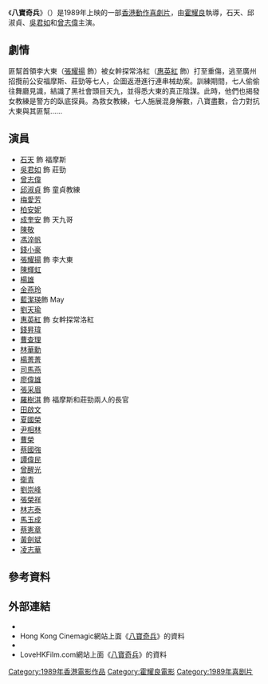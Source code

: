 {{expand|time=2016-09-11T06:05:18+00:00}}
{{Infobox Film
|name        = 八寶奇兵
|original_name = ''{{lang|en|They Came to Rob Hong Kong}}''
|caption     = 
|director    = [[霍耀良|霍耀良]]
|producer    = 
|producer_2  = 
|writer      = 
|story       = 
|starring    = [[石天|石天]]<br>[[吳君如|吳君如]]<br>[[邱淑貞|邱淑貞]]<br>[[張耀揚|張耀揚]]<br>[[曾志偉_(藝人)|曾志偉]]
|music       =
|maintheme   = 
|endtheme    = 
|cinematography = 
|editing     = 
|studio      = 
|distributor = 
|released    = 
|runtime     = 
|country     = {{英屬香港電影}}
|language    = 
|imdb_id     =
|gross       = 
|tw_name     =
}}

《'''八寶奇兵'''》（{{lang-en|''They Came to Rob Hong Kong''}}）是1989年上映的一部[[香港動作電影|香港動作喜劇片]]，由[[霍耀良|霍耀良]]執導，石天、邱淑貞、[[吳君如|吳君如]]和[[曾志偉_(藝人)|曾志偉]]主演。

== 劇情 ==
匪幫首領李大東（[[張耀揚|張耀揚]] 飾）被女幹探常洛紅（[[惠英紅|惠英紅]] 飾）打至重傷，逃至廣州招攬前公安福摩斯、莊勁等七人，企圖返港進行連串械劫案。訓練期間，七人偷偷往舞廳見識，結識了黑社會頭目天九，並得悉大東的真正陰謀。此時，他們也揭發女教練是警方的臥底探員。為救女教練，七人施展混身解數，八寶盡數，合力對抗大東與其匪幫……

== 演員 ==
{{col-begin}}

{{col-4}}
* [[石天|石天]] 飾 福摩斯
* [[吳君如|吳君如]] 飾 莊勁
* [[曾志偉|曾志偉]]
* [[邱淑貞|邱淑貞]] 飾 童貞教練
* [[梅愛芳|梅愛芳]]
* [[柏安妮|柏安妮]]
* [[成奎安|成奎安]] 飾 天九哥
* [[陳敬|陳敬]]
* [[馮淬帆|馮淬帆]]
* [[錢小豪|錢小豪]]
* [[張耀揚|張耀揚]] 飾 李大東
* [[陳輝虹|陳輝虹]]
* [[楊雄|楊雄]]
* [[金燕玲|金燕玲]]
* [[藍潔瑛|藍潔瑛]]飾 May
* [[劉天瑜|劉天瑜]]
* [[惠英紅|惠英紅]] 飾 女幹探常洛紅
* [[錢昇瑋|錢昇瑋]]
* [[曹查理|曹查理]]
* [[林華勳|林華勳]]
* [[楊菁菁|楊菁菁]]
* [[司馬燕|司馬燕]]
* [[廖偉雄|廖偉雄]]
* [[張采眉|張采眉]]
* [[羅樹淇|羅樹淇]] 飾 福摩斯和莊勁兩人的長官
* [[田啟文|田啟文]]
* [[夏國榮|夏國榮]]
* [[尹相林|尹相林]]
* [[曹榮|曹榮]]
* [[蔡國強|蔡國強]]
* [[譚偉民|譚偉民]]
* [[曾醒光|曾醒光]]
* [[衛青|衛青]]
* [[劉崇峰|劉崇峰]]
* [[張榮祥|張榮祥]]
* [[林志泰|林志泰]]
* [[馬玉成|馬玉成]]
* [[蔡憲章|蔡憲章]]
* [[黃劍斌|黃劍斌]]
* [[凌志華|凌志華]]

{{col-end}}

== 參考資料 ==
{{reflist}}

== 外部連結 ==
* {{hkmdb title|7122}}
* Hong Kong Cinemagic網站上面《[http://www.hkcinemagic.com/en/movie.asp?id=1083 八寶奇兵]{{Wayback|url=http://www.hkcinemagic.com/en/movie.asp?id=1083 |date=20160303220203 }}》的資料
* {{Imdb title|0096867|八寶奇兵}}
* LoveHKFilm.com網站上面《[http://www.lovehkfilm.com/reviews/they_came_to_rob_hong_kong.htm 八寶奇兵]{{Wayback|url=http://www.lovehkfilm.com/reviews/they_came_to_rob_hong_kong.htm |date=20161018042804 }}》的資料

[[Category:1989年香港電影作品|Category:1989年香港電影作品]]
[[Category:霍耀良電影|Category:霍耀良電影]]
[[Category:1989年喜剧片|Category:1989年喜剧片]]